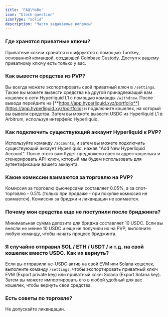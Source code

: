 ```yaml
---
title: 'FAQ\ЧаВо'
icon: "block-question"
iconType: "solid"
description: "Часто задаваемые вопросы"
---
```


### Где хранятся приватные ключи?

Приватные ключи хранятся и шифруются с помощью Turnkey, основанной командой, создавшей Coinbase Custody. Доступ к вашему приватному ключу есть только у вас.

### Как вывести средства из PVP?
Вы всегда можете экспортировать свой приватный ключ в `/settings`.
Также вы можете вывести средства на другой принадлежащий вам кошелек в сети Hyperliquid L1 с помощью команды `/withdraw`. После вывода перейдите на [**https://app.hyperliquid.xyz/portfolio**](https://app.hyperliquid.xyz/portfolio) и подключите кошелек, на который вы вывели средства. Затем вы можете вывести USDC из Hyperliquid L1 в Arbitrum, используя интерфейс Hyperliquid.

### Как подключить существующий аккаунт Hyperliquid к PVP?
Используйте команду `/accounts`, и затем вы можете подключить существующий аккаунт Hyperliquid, нажав "Add New Hyperliquid Account". После этого вам будет предложено ввести адрес кошелька и сгенерировать API-ключ, который мы будем использовать для аутентификации вашего аккаунта.

### Какие комиссии взимаются за торговлю на PVP?
Комиссия за торговлю фьючерсами составляет 0.05%, а за спот-торговлю - 0.5% (только при продаже - при покупке комиссия не взимается). Комиссия за бриджи и ликвидации не взимается.

### Почему мои средства еще не поступили после бриджинга?
Минимальная сумма депозита для бриджа составляет 10 USDC. Если вы внесли не менее 10 USDC и еще не получили их на PVP, выполните любую команду, чтобы начать процесс бриджинга.

### Я случайно отправил SOL / ETH / USDT / и т.д. на свой кошелек вместо USDC. Как их вернуть?
Если вы отправили не-USDC актив на свой EVM или Solana кошелек, выполните команду `/settings`, чтобы экспортировать приватный ключ EVM (Export private key) или приватный ключ Solana (Export Solana key). Затем вы можете импортировать его в любой удобный для вас кошелек, чтобы вернуть свои средства.

### Есть советы по торговле?
Не допускайте ликвидации.